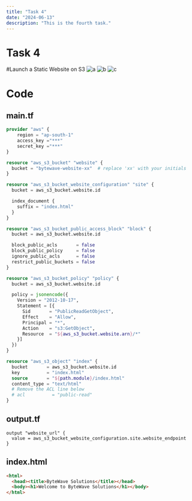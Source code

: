 ```yaml
---
title: "Task 4"
date: "2024-06-13"
description: "This is the fourth task."
---
```


# Task 4

#Launch a Static Website on S3 
![a](/Task4cr.png)
![b](Task4Runnning.png)
![c](Task4s3.png)

# Code
## main.tf
```tf
provider "aws" {
    region = "ap-south-1"
    access_key ="***"
    secret_key ="***"
}

resource "aws_s3_bucket" "website" {
  bucket = "bytewave-website-xx"  # replace 'xx' with your initials
}

resource "aws_s3_bucket_website_configuration" "site" {
  bucket = aws_s3_bucket.website.id

  index_document {
    suffix = "index.html"
  }
}

resource "aws_s3_bucket_public_access_block" "block" {
  bucket = aws_s3_bucket.website.id

  block_public_acls       = false
  block_public_policy     = false
  ignore_public_acls      = false
  restrict_public_buckets = false
}

resource "aws_s3_bucket_policy" "policy" {
  bucket = aws_s3_bucket.website.id

  policy = jsonencode({
    Version = "2012-10-17",
    Statement = [{
      Sid       = "PublicReadGetObject",
      Effect    = "Allow",
      Principal = "*",
      Action    = "s3:GetObject",
      Resource  = "${aws_s3_bucket.website.arn}/*"
    }]
  })
}

resource "aws_s3_object" "index" {
  bucket       = aws_s3_bucket.website.id
  key          = "index.html"
  source       = "${path.module}/index.html"
  content_type = "text/html"
  # Remove the ACL line below
  # acl          = "public-read"
}
```

## output.tf
```
output "website_url" {
  value = aws_s3_bucket_website_configuration.site.website_endpoint
}
```

## index.html
```html
<html>
  <head><title>ByteWave Solutions</title></head>
  <body><h1>Welcome to ByteWave Solutions</h1></body>
</html>
```